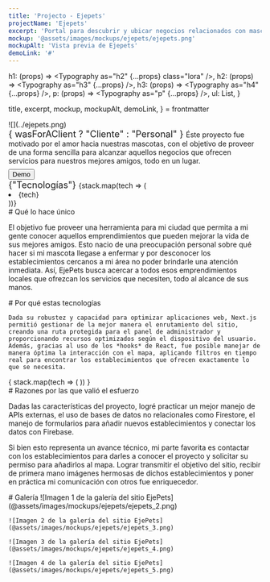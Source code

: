 ```yaml
---
title: 'Projecto - Ejepets'
projectName: 'Ejepets'
excerpt: 'Portal para descubrir y ubicar negocios relacionados con mascotas en Pereira, Colombia'
mockup: '@assets/images/mockups/ejepets/ejepets.png'
mockupAlt: 'Vista previa de Ejepets'
demoLink: '#'
---
```



  h1: (props) => <Typography as="h2" {...props} class="lora" />,
  h2: (props) => <Typography as="h3" {...props} />,
  h3: (props) => <Typography as="h4" {...props} />,
  p: (props) => <Typography as="p" {...props} />,
  ul: List,
}

  title,
  excerpt,
  mockup,
  mockupAlt,
  demoLink,
} = frontmatter


<Description>
  ![](../ejepets.png)
  <Fragment slot="content">
    <div>
      <Typography as="p" class="semibold" style="font-size: 1.125rem">
        { wasForAClient ? "Cliente" : "Personal" }
      </Typography>
      Éste proyecto fue motivado por el amor hacia nuestras mascotas, con el objetivo de proveer de una forma sencilla para alcanzar aquellos negocios que ofrecen servicios para nuestros mejores amigos, todo en un lugar.
      <Button
        as="a"
        href={demoLink}
        style="margin-top: 8px; display: block; width: fit-content;"
      >
        Demo
      </Button>
    </div>
    <div>
      <Typography as="p" class="semibold" style="font-size: 1.125rem">
        {"Tecnologías"}
      </Typography>
      <List>
        {stack.map(tech => (
          <li>{tech}</li>
        ))}
      </List>
    </div>
  </Fragment>
</Description>

<Row paddedRight>
  # Qué lo hace único

  El objetivo fue proveer una herramienta para mi ciudad que permita a mi gente conocer aquellos emprendimientos que pueden mejorar la vida de sus mejores amigos. Esto nacio de una preocupación personal sobre qué hacer si mi mascota llegase a enfermar y por desconocer los establecimientos cercanos a mi área no poder brindarle una atención inmediata. Así, EjePets busca acercar a todos esos emprendimientos locales que ofrezcan los servicios que necesiten, todo al alcance de sus manos.
</Row>

<Row evenColumns inverted>
  <div>
    # Por qué estas tecnologías

    Dada su robustez y capacidad para optimizar aplicaciones web, Next.js permitió gestionar de la mejor manera el enrutamiento del sitio, creando una ruta protegida para el panel de administrador y proporcionando recursos optimizados según el dispositivo del usuario. Además, gracias al uso de los *hooks* de React, fue posible manejar de manera óptima la interacción con el mapa, aplicando filtros en tiempo real para encontrar los establecimientos que ofrecen exactamente lo que se necesita.
  </div>
  <div>
    {
      stack.map(tech => (
        <TechCard tech={tech} />
      ))
    }
  </div>
</Row>

<Row centered>
  # Razones por las que valió el esfuerzo

  Dadas las características del proyecto, logré practicar un mejor manejo de APIs externas, el uso de bases de datos no relacionales como Firestore, el manejo de formularios para añadir nuevos establecimientos y conectar los datos con Firebase.

  Si bien esto representa un avance técnico, mi parte favorita es contactar con los establecimientos para darles a conocer el proyecto y solicitar su permiso para añadirlos al mapa. Lograr transmitir el objetivo del sitio, recibir de primera mano imágenes hermosas de dichos establecimientos y poner en práctica mi comunicación con otros fue enriquecedor.
</Row>

<Row> 
  # Galería

  <Gallery>
    ![Imagen 1 de la galería del sitio EjePets](@assets/images/mockups/ejepets/ejepets_2.png)

    ![Imagen 2 de la galería del sitio EjePets](@assets/images/mockups/ejepets/ejepets_3.png)

    ![Imagen 3 de la galería del sitio EjePets](@assets/images/mockups/ejepets/ejepets_4.png)

    ![Imagen 4 de la galería del sitio EjePets](@assets/images/mockups/ejepets/ejepets_5.png)
  </Gallery>
</Row>
